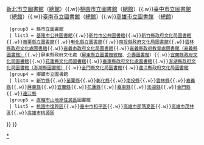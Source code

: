 {{Navbox
  |name   = 中華民國公立圖書館
  |title  = {{ROC}}公立圖書館
  |group1 = [[中華民國國家圖書館|國家圖書館]]
  | list1 = [[國家圖書館 (中華民國)|國家圖書館]]（[[國家圖書館 (中華民國)|總館]]、[[國家圖書館南部分館暨國家聯合典藏中心|南館]]）
  |group2 = [[專門圖書館]]
  | list2 = [[立法院國會圖書館]]
  |group3 = [[中華民國公共圖書館系統|公共圖書館]]
  |list3 = {{Navbox subgroup
  | group1 =國立圖書館
  | list1 = [[國立臺灣圖書館]] {{.w}}[[國立公共資訊圖書館]]（[[國立公共資訊圖書館|總館]]、[[國立公共資訊圖書館中興分館|中興分館]]、[[國立公共資訊圖書館黎明分館|黎明分館]]）
  |group2 = 直轄市立圖書館
  | list2 = [[臺北市立圖書館]]（[[臺北市立圖書館總館|總館]]）{{.w}}[[新北市立圖書館]]（[[新北市立圖書館總館|總館]]）{{.w}}[[桃園市立圖書館]]（[[桃園市立圖書館總館|總館]]）{{.w}}[[臺中市立圖書館]]（[[臺中市立圖書館總館|總館]]）{{.w}}[[臺南市立圖書館]]（[[臺南市立圖書館總館|總館]]）{{.w}}[[高雄市立圖書館]] （[[高雄市立圖書館總館|總館]]）  
  |group3 = 縣市立圖書館
  | list3 = [[基隆市公共圖書館]]{{.w}}[[新竹市公共圖書館]]{{.w}}[[新竹縣政府文化局圖書館]]{{.w}}[[苗栗縣立圖書館]]{{.w}}[[彰化縣立圖書館]]{{.w}}[[南投縣政府文化局圖書館]]{{.w}}[[雲林縣政府文化處圖書館]]{{.w}}[[嘉義市政府文化局圖書館]]{{.w}}[[嘉義縣政府教育處圖書館（嘉義縣圖書館）]]{{.w}}屏東縣政府文化處（[[屏東縣立圖書館總館]]、[[屏東縣介壽圖書館|介壽圖書館]]）{{.w}}[[宜蘭縣政府文化局圖書館]]{{.w}}[[花蓮縣文化局圖書館]]{{.w}}[[臺東縣政府文化處圖書館]]{{.w}}[[澎湖縣政府文化局圖書館（澎湖縣圖書館）]]{{.w}}[[金門縣文化局圖書館]]{{.w}}[[連江縣政府文化局圖書館]]
  |group4 = 鄉鎮市立圖書館
  | list4 = [[新竹縣公共圖書館列表|新竹縣]]{{.w}}[[苗栗縣公共圖書館列表|苗栗縣]]{{.w}}[[彰化縣公共圖書館列表|彰化縣]]{{.w}}[[南投縣公共圖書館列表|南投縣]]{{.w}}[[雲林縣公共圖書館列表|雲林縣]]{{.w}}[[嘉義縣公共圖書館列表|嘉義縣]]{{.w}}[[屏東縣公共圖書館列表|屏東縣]]{{.w}}[[宜蘭縣公共圖書館列表|宜蘭縣]]{{.w}}[[花蓮縣公共圖書館列表|花蓮縣]]{{.w}}[[臺東縣公共圖書館列表|臺東縣]]{{.w}}[[澎湖縣公共圖書館列表|澎湖縣]]{{.w}}[[金門縣公共圖書館列表|金門縣]]{{.w}}[[連江縣公共圖書館列表|連江縣]]
  |group5 = [[直轄市山地原住民區]]圖書館
  | list5 = [[桃園市復興區立圖書館|桃園市復興區]]{{.w}}[[臺中市和平區立圖書館|臺中市和平區]]{{.w}}[[高雄市那瑪夏區立圖書館|高雄市那瑪夏區]]{{.w}}[[高雄市茂林區立圖書館|高雄市茂林區]]{{.w}}[[高雄市桃源區立圖書館|高雄市桃源區]]
}}
}}
<noinclude>
[[Category:台灣圖書館模板|*]]
</noinclude>